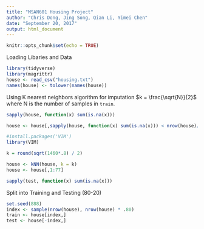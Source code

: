 ```yaml
---
title: "MSAN601 Housing Project"
author: "Chris Dong, Jing Song, Qian Li, Yimei Chen"
date: "September 20, 2017"
output: html_document
---
```


```r
knitr::opts_chunk$set(echo = TRUE)
```

Loading Libaries and Data
```r
library(tidyverse)
library(magrittr)
house <- read_csv("housing.txt")
names(house) <- tolower(names(house))
```


Using K nearest neighbors algorithm for imputation 
$k = \frac{\sqrt{N}}{2}$ where N is the number of samples in `train`.
```r
sapply(house, function(x) sum(is.na(x)))

house <- house[,sapply(house, function(x) sum(is.na(x))) < nrow(house)/2]

#install.packages('VIM')
library(VIM)

k = round(sqrt(1460*.8) / 2)

house <- kNN(house, k = k)
house <- house[,1:77]

sapply(test, function(x) sum(is.na(x)))
```

Split into Training and Testing (80-20)
```r
set.seed(888)
index <- sample(nrow(house), nrow(house) * .80)
train <- house[index,]
test <- house[-index,]
```


